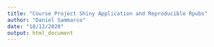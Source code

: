 ---
title: "Course Project Shiny Application and Reproducible Rpubs"
author: "Daniel Sammarco"
date: "18/12/2020"
output: html_document
---
